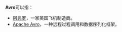 '''Avro'''可以指：
* [[阿弗罗|阿弗罗]]，一家英国飞机制造商。
* [[Apache_Avro|Apache Avro]]，一种远程过程调用和数据序列化框架。

{{disambig|Cat=非中文名称消歧义}}